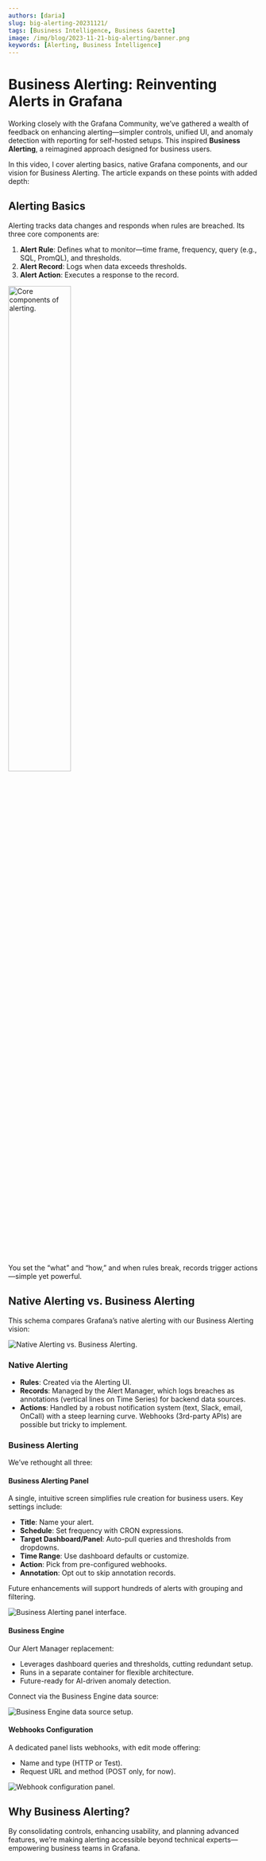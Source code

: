 ```yaml
---
authors: [daria]
slug: big-alerting-20231121/
tags: [Business Intelligence, Business Gazette]
image: /img/blog/2023-11-21-big-alerting/banner.png
keywords: [Alerting, Business Intelligence]
---
```



# Business Alerting: Reinventing Alerts in Grafana

Working closely with the Grafana Community, we’ve gathered a wealth of feedback on enhancing alerting—simpler controls, unified UI, and anomaly detection with reporting for self-hosted setups. This inspired **Business Alerting**, a reimagined approach designed for business users.

In this video, I cover alerting basics, native Grafana components, and our vision for Business Alerting. The article expands on these points with added depth:

<Youtube id="vky-7-DfvXE" title="Business Alerting Announcement" />

## Alerting Basics

Alerting tracks data changes and responds when rules are breached. Its three core components are:

1. **Alert Rule**: Defines what to monitor—time frame, frequency, query (e.g., SQL, PromQL), and thresholds.
2. **Alert Record**: Logs when data exceeds thresholds.
3. **Alert Action**: Executes a response to the record.

<Image
  title="Core components of alerting."
  src="/img/blog/2023-11-21-big-alerting/basics.png"
  width="50%"
/>

You set the “what” and “how,” and when rules break, records trigger actions—simple yet powerful.

## Native Alerting vs. Business Alerting

This schema compares Grafana’s native alerting with our Business Alerting vision:

<Image
  title="Native Alerting vs. Business Alerting."
  src="/img/blog/2023-11-21-big-alerting/alerting-vs-big.png"
/>

### Native Alerting

- **Rules**: Created via the Alerting UI.
- **Records**: Managed by the Alert Manager, which logs breaches as annotations (vertical lines on Time Series) for backend data sources.
- **Actions**: Handled by a robust notification system (text, Slack, email, OnCall) with a steep learning curve. Webhooks (3rd-party APIs) are possible but tricky to implement.

### Business Alerting

We’ve rethought all three:

#### Business Alerting Panel

A single, intuitive screen simplifies rule creation for business users. Key settings include:

- **Title**: Name your alert.
- **Schedule**: Set frequency with CRON expressions.
- **Target Dashboard/Panel**: Auto-pull queries and thresholds from dropdowns.
- **Time Range**: Use dashboard defaults or customize.
- **Action**: Pick from pre-configured webhooks.
- **Annotation**: Opt out to skip annotation records.

Future enhancements will support hundreds of alerts with grouping and filtering.

<Image
  title="Business Alerting panel interface."
  src="/img/blog/2023-11-21-big-alerting/alert-management-ui.png"
/>

#### Business Engine

Our Alert Manager replacement:

- Leverages dashboard queries and thresholds, cutting redundant setup.
- Runs in a separate container for flexible architecture.
- Future-ready for AI-driven anomaly detection.

Connect via the Business Engine data source:

<Image
  title="Business Engine data source setup."
  src="/img/blog/2023-11-21-big-alerting/bi-ds.png"
/>

#### Webhooks Configuration

A dedicated panel lists webhooks, with edit mode offering:

- Name and type (HTTP or Test).
- Request URL and method (POST only, for now).

<Image
  title="Webhook configuration panel."
  src="/img/blog/2023-11-21-big-alerting/web-hooks-panel.png"
/>

## Why Business Alerting?

By consolidating controls, enhancing usability, and planning advanced features, we’re making alerting accessible beyond technical experts—empowering business teams in Grafana.

<GettingStarted />

<Feedback />
